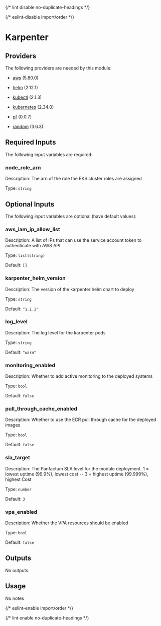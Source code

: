 
{/* lint disable no-duplicate-headings */}

{/* eslint-disable import/order */}
<ModuleHeader name="kube_karpenter" sourceHref="https://github.com/Panfactum/stack/tree/__PANFACTUM_VERSION_EDGE__/packages/infrastructure/kube_karpenter" status="stable" type="direct"/>

# Karpenter

## Providers

The following providers are needed by this module:

- [aws](https://registry.terraform.io/providers/hashicorp/aws/5.80.0/docs) (5.80.0)

- [helm](https://registry.terraform.io/providers/hashicorp/helm/2.12.1/docs) (2.12.1)

- [kubectl](https://registry.terraform.io/providers/alekc/kubectl/2.1.3/docs) (2.1.3)

- [kubernetes](https://registry.terraform.io/providers/hashicorp/kubernetes/2.34.0/docs) (2.34.0)

- [pf](https://registry.terraform.io/providers/panfactum/pf/0.0.7/docs) (0.0.7)

- [random](https://registry.terraform.io/providers/hashicorp/random/3.6.3/docs) (3.6.3)

## Required Inputs

The following input variables are required:

### node\_role\_arn

Description: The arn of the role the EKS cluster roles are assigned

Type: `string`

## Optional Inputs

The following input variables are optional (have default values):

### aws\_iam\_ip\_allow\_list

Description: A list of IPs that can use the service account token to authenticate with AWS API

Type: `list(string)`

Default: `[]`

### karpenter\_helm\_version

Description: The version of the karpenter helm chart to deploy

Type: `string`

Default: `"1.1.1"`

### log\_level

Description: The log level for the karpenter pods

Type: `string`

Default: `"warn"`

### monitoring\_enabled

Description: Whether to add active monitoring to the deployed systems

Type: `bool`

Default: `false`

### pull\_through\_cache\_enabled

Description: Whether to use the ECR pull through cache for the deployed images

Type: `bool`

Default: `false`

### sla\_target

Description: The Panfactum SLA level for the module deployment. 1 = lowest uptime (99.9%), lowest cost -- 3 = highest uptime (99.999%), highest Cost

Type: `number`

Default: `3`

### vpa\_enabled

Description: Whether the VPA resources should be enabled

Type: `bool`

Default: `false`

## Outputs

No outputs.

## Usage

No notes

{/* eslint-enable import/order */}

{/* lint enable no-duplicate-headings */}
